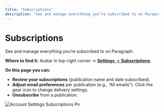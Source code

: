 ```yaml
---
title: "Subscriptions"
description: "See and manage everything you’re subscribed to on Paragraph."
---
```


# **Subscriptions**

See and manage everything you’re subscribed to on Paragraph.

**Where to find it:** Avatar in top-right corner → [**Settings** → **Subscriptions**](https://paragraph.com/settings/account/subscriptions).

**On this page you can:**

- **Review your subscriptions** (publication name and date subscribed).
- **Adjust email preferences** per publication (e.g., “All emails”). Click the gear icon to change delivery settings.
- **Unsubscribe** from a publication.

![Account Settings Subscriptions Pn](/images/account-settings-subscriptions.png)